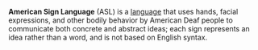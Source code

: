 '''American Sign Language''' (ASL) is a [[language]] that uses hands, facial expressions, and other bodily behavior by American Deaf people to communicate both concrete and abstract ideas; each sign represents an idea rather than a word, and is not based on English syntax.
